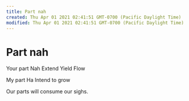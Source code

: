 ```yaml
---
title: Part nah
created: Thu Apr 01 2021 02:41:51 GMT-0700 (Pacific Daylight Time)
modified: Thu Apr 01 2021 02:41:51 GMT-0700 (Pacific Daylight Time)
---
```

# Part nah

Your part
Nah
Extend
Yield
Flow

My part
Ha
Intend
to
grow

Our parts
will
consume
our
sighs.